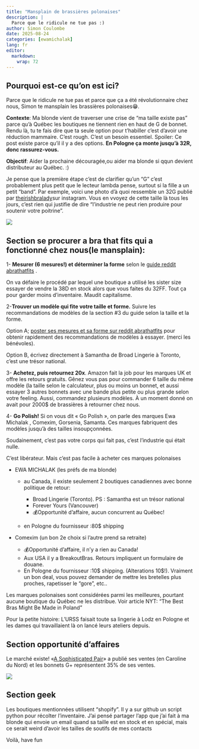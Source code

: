 ```yaml
---
title: "Mansplain de brassières polonaises"
description: |
  Parce que le ridicule ne tue pas :)
author: Simon Coulombe
date: 2025-08-24
categories: [ewamichalak]
lang: fr
editor: 
  markdown: 
    wrap: 72
---
```


::: callout-tip
## Pourquoi est-ce qu'on est ici?

Parce que le ridicule ne tue pas et parce que ça a été révolutionnaire
chez nous, Simon te mansplain les brassières polonaises😁.
:::

**Contexte**: Ma blonde vient de traverser une crise de "ma taille
existe pas" parce qu'à Québec les boutiques ne tiennent rien en haut de
G de bonnet. Rendu là, tu te fais dire que ta seule option pour
t’habiller c’est d’avoir une réduction mammaire. C'est rough. C’est un
besoin essentiel. Spoiler: Ce post existe parce qu'il il y a des
options. **En Pologne ça monte jusqu'à 32R, donc rassurez-vous.**

**Objectif**: Aider la prochaine découragée,ou aider ma blonde si qqun
devient distributeur au Québec. :)

Je pense que la première étape c'est de clarifier qu'un "G" c'est
probablement plus petit que le lecteur lambda pense, surtout si la fille
a un petit "band". Par exemple, voici une photo d'à quoi ressemble un
32G publié par
[theirishbralady](https://www.instagram.com/p/CPWApmcHUMw/?img_index=2)sur
instagram. Vous en vvoyez de cette taille là tous les jours, c'est rien
qui justifie de dire "l'industrie ne peut rien produire pour soutenir
votre poitrine".

![](images/clipboard-4053219002.png)

## Section se procurer a bra that fits qui a fonctionné chez nous(le mansplain):

1- **Mesurer (6 mesures!) et déterminer la forme** selon le [guide
reddit
abrathatfits](https://www.reddit.com/r/ABraThatFits/wiki/beginners_guide)
.

On va défaire le procédé par lequel une boutique a utilisé les sister
size essayer de vendre la 38D en stock alors que vous faites du 32FF.
Tout ça pour garder moins d'inventaire. Maudit capitalisme.

2-**Trouver un modèle qui fite votre taille et forme.** Suivre les
recommandations de modèles de la section #3 du guide selon la taille et
la forme.

Option A; [poster ses mesures et sa forme sur reddit
abrathatfits](https://www.reddit.com/r/ABraThatFits/wiki/ask_for_help)
pour obtenir rapidement des recommandations de modèles à essayer. (merci
les bénévoles).

Option B, écrivez directement à Samantha de Broad Lingerie à Toronto,
c'est une trésor national.

3- **Achetez, puis retournez 20x**. Amazon fait la job pour les marques
UK et offre les retours gratuits. Gênez vous pas pour commander 6 taille
du même modèle (la taille selon le calculateur, plus ou moins un bonnet,
et aussi essayer 3 autres bonnets avec une bande plus petite ou plus
grande selon votre feeling. Aussi, commandez plusieurs modèles. À un
moment donné on avait pour 2000\$ de brassières à retourner chez nous.

4- **Go Polish!** Si on vous dit « Go Polish », on parle des marques Ewa
Michalak , Comexim, Gorsenia, Samanta. Ces marques fabriquent des
modèles jusqu’à des tailles insoupçonnées.

Soudainement, c'est pas votre corps qui fait pas, c'est l'industrie qui
était nulle.

C'est libérateur. Mais c'est pas facile à acheter ces marques polonaises

-   EWA MICHALAK (les préfs de ma blonde)

    -   au Canada, il existe seulement 2 boutiques canadiennes avec
        bonne politique de retour:

        -   Broad Lingerie (Toronto). PS : Samantha est un trésor
            national
        -   Forever Yours (Vancouver)
        -   💰Opportunité d’affaire, aucun concurrent au Québec!

    -   en Pologne du fournisseur :80\$ shipping

-   Comexim (un bon 2e choix si l'autre prend sa retraite)

    -   💰Opportunité d’affaire, il n'y a rien au Canada!
    -   Aux USA il y a BreakoutBras. Retours impliquent un formulaire de
        douane.
    -   En Pologne du fournisseur :10\$ shipping. (Alterations 10\$!).
        Vraiment un bon deal, vous pouvez demander de mettre les
        bretelles plus proches, rapetisser le "gore", etc..

Les marques polonaises sont considérées parmi les meilleures, pourtant
aucune boutique du Québec ne les distribue. Voir article NYT: "The Best
Bras Might Be Made in Poland"

Pour la petite histoire: L’URSS faisait toute sa lingerie à Lodz en
Pologne et les dames qui travaillaient là on lancé leurs ateliers
depuis.

## Section opportunité d'affaires

Le marché existe! «[A Sophisticated
Pair](https://web.archive.org/web/20191105115714/http://sophisticatedpair.com/blog/year-4-stats-cup-size-distribution/)»
a publié ses ventes (en Caroline du Nord) et les bonnets G+ représentent
35% de ses ventes.

![](images/Cup_sizes.jpg)

## Section geek

Les boutiques mentionnées utilisent "shopify". Il y a sur github un
script python pour récolter l'inventaire. J'ai pensé partager l'app que
j'ai fait à ma blonde qui envoie un email quand sa taille est en stock
et en spécial, mais ce serait weird d'avoir les tailles de soutifs de
mes contacts

Voilà, have fun
